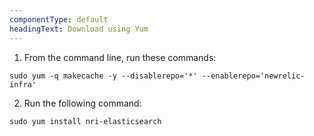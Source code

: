 ```yaml
---
componentType: default
headingText: Download using Yum
---
```


1. From the command line, run these commands:

```shell
sudo yum -q makecache -y --disablerepo='*' --enablerepo='newrelic-infra'
```

2. Run the following command:

```shell
sudo yum install nri-elasticsearch
```